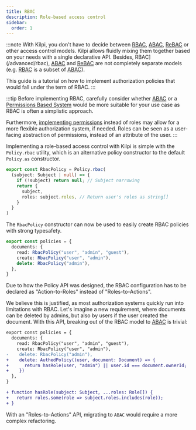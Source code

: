 ```yaml
---
title: RBAC
description: Role-based access control
sidebar:
  order: 1
---
```


:::note
With Kilpi, you don't have to decide between [RBAC](/advanced/rbac), [ABAC](/advanced/abac), [ReBAC](/advanced/rebac) or other access control models. Kilpi allows fluidly mixing them together based on your needs with a single declarative API. Besides, RBAC](/advanced/rbac), [ABAC](/advanced/abac) and [ReBAC](/advanced/rebac) are not completely separate models (e.g. [RBAC](/advanced/rbac) is a subset of [ABAC](/advanced/abac)).

This guide is a tutorial on how to implement authorization policies that would fall under the term of RBAC.
:::

:::tip
Before implementing RBAC, carefully consider whether [ABAC](/advanced/abac) or a [Permissions Based System](/advanced/permissions) would be more suitable for your use case as RBAC is often a simplistic approach.

Furthermore, [implementing permissions](/advanced/permissions) instead of roles may allow for a more flexible authorization system, if needed. Roles can be seen as a user-facing abstraction of permissions, instead of an attribute of the user.
:::

Implementing a role-based access control with Kilpi is simple with the `Policy.rbac` utility, which is an alternative policy constructor to the default `Policy.as` constructor.

```ts
export const RbacPolicy = Policy.rbac(
  (subject: Subject | null) => {
    if (!subject) return null; // Subject narrowing
    return { 
      subject, 
      roles: subject.roles, // Return user's roles as string[]
    }
  }
)
```

The `RbacPolicy` constructor can now be used to easily create RBAC policies with strong typesafety.

```ts
export const policies = {
  documents: {
    read: RbacPolicy("user", "admin", "guest"),
    create: RbacPolicy("user", "admin"),
    delete: RbacPolicy("admin"),
  },
}
```

Due to how the Policy API was designed, the RBAC configuration has to be declared as "Action-to-Roles" instead of "Roles-to-Actions".

We believe this is justified, as most authorization systems quickly run into limitations with RBAC. Let's imagine a new requirement, where documents can be deleted by admins, but also by users if the user created the document. With this API, breaking out of the RBAC model to [ABAC](/advanced/abac) is trivial:

```diff lang="ts"
export const policies = {
  documents: {
    read: RbacPolicy("user", "admin", "guest"),
    create: RbacPolicy("user", "admin"),
-    delete: RbacPolicy("admin"),
+    delete: AuthedPolicy((user, document: Document) => {
+      return hasRole(user, "admin") || user.id === document.ownerId;
+    })
  },
}

+ function hasRole(subject: Subject, ...roles: Role[]) {
+   return roles.some(role => subject.roles.includes(role));
+ }
```

With an "Roles-to-Actions" API, migrating to `ABAC` would require a more complex refactoring.